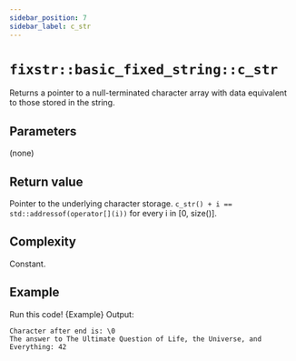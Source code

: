 ```yaml
---
sidebar_position: 7
sidebar_label: c_str
---
```

# `fixstr::basic_fixed_string::c_str`


<CppOverloadList>
    <CppOverload num={1} code={Overload1} />
</CppOverloadList>

Returns a pointer to a null-terminated character array with data equivalent to those stored in the string. 

## Parameters
(none)

## Return value
Pointer to the underlying character storage. 
`c_str() + i == std::addressof(operator[](i))` for every i in [0, size()].

## Complexity
Constant.

## Example

<LinkButton link="https://godbolt.org/z/K66drPzq1">Run this code!</LinkButton>
<CodeBlock className="language-cpp">{Example}</CodeBlock>
Output:

```
Character after end is: \0
The answer to The Ultimate Question of Life, the Universe, and Everything: 42
```
